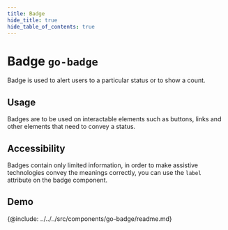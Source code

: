 ```yaml
---
title: Badge
hide_title: true
hide_table_of_contents: true
---
```



# Badge <span className="text-size-0">`go-badge`</span>

<!-- Description -->

<div className="text-size-1">Badge is used to alert users to a particular status or to show a count.</div>

## Usage

Badges are to be used on interactable elements such as buttons, links and other elements that need to convey a status.

## Accessibility

Badges contain only limited information, in order to make assistive technologies convey the meanings correctly, you can use the `label` attribute on the badge component.

## Demo

<Demo code={demoSource} />

<!-- API -->

{@include: ../../../src/components/go-badge/readme.md}
